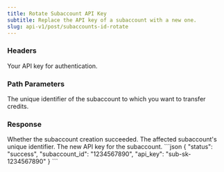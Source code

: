 ```yaml
---
title: Rotate Subaccount API Key
subtitle: Replace the API key of a subaccount with a new one.
slug: api-v1/post/subaccounts-id-rotate
---
```



### Headers

<ParamField header="authorization" type="string" required>
  Your API key for authentication.
</ParamField>

### Path Parameters

<ParamField path="subaccount_id" type="string" required>
  The unique identifier of the subaccount to which you want to transfer credits.
</ParamField>

### Response

<ResponseField name="status" type="string">
  Whether the subaccount creation succeeded.
</ResponseField>

<ResponseField name="subaccount_id" type="string">
  The affected subaccount's unique identifier.
</ResponseField>

<ResponseField name="api_key" type="string">
  The new API key for the subaccount.
</ResponseField>

<ResponseExample>
```json
{
    "status": "success",
    "subaccount_id": "1234567890",
    "api_key": "sub-sk-1234567890"
}
```
</ResponseExample>
